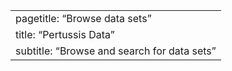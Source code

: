 ---
pagetitle: "Browse data sets"
title: "Pertussis Data"
subtitle: "Browse and search for data sets"
---